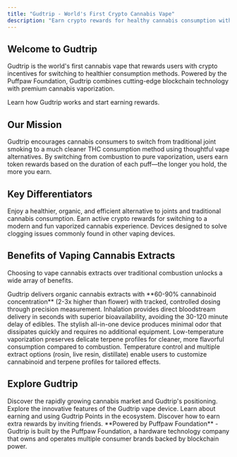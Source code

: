 ```yaml
---
title: "Gudtrip - World's First Crypto Cannabis Vape"
description: "Earn crypto rewards for healthy cannabis consumption with Gudtrip's all-in-one vape device"
---
```


## Welcome to Gudtrip

Gudtrip is the world's first cannabis vape that rewards users with crypto incentives for switching to healthier consumption methods. Powered by the Puffpaw Foundation, Gudtrip combines cutting-edge blockchain technology with premium cannabis vaporization.

<Card title="Get Started" icon="rocket" horizontal href="/quickstart">
  Learn how Gudtrip works and start earning rewards.
</Card>

## Our Mission

Gudtrip encourages cannabis consumers to switch from traditional joint smoking to a much cleaner THC consumption method using thoughtful vape alternatives. By switching from combustion to pure vaporization, users earn token rewards based on the duration of each puff—the longer you hold, the more you earn.

## Key Differentiators

<CardGroup cols={3}>
  <Card title="Clean Consumption" icon="leaf">
    Enjoy a healthier, organic, and efficient alternative to joints and traditional cannabis consumption.
  </Card>
  <Card title="Crypto Rewards" icon="bitcoin">
    Earn active crypto rewards for switching to a modern and fun vaporized cannabis experience.
  </Card>
  <Card title="Superior Design" icon="microchip">
    Devices designed to solve clogging issues commonly found in other vaping devices.
  </Card>
</CardGroup>

## Benefits of Vaping Cannabis Extracts

Choosing to vape cannabis extracts over traditional combustion unlocks a wide array of benefits.

<AccordionGroup>
  <Accordion title="Healthy & Potent" icon="heart-pulse">
    Gudtrip delivers organic cannabis extracts with **60-90% cannabinoid concentration** (2-3x higher than flower) with tracked, controlled dosing through precision measurement.
  </Accordion>

  <Accordion title="Safe & Efficient" icon="shield-check">
    Inhalation provides direct bloodstream delivery in seconds with superior bioavailability, avoiding the 30-120 minute delay of edibles.
  </Accordion>

  <Accordion title="Convenient & Discreet" icon="eye-slash">
    The stylish all-in-one device produces minimal odor that dissipates quickly and requires no additional equipment.
  </Accordion>

  <Accordion title="Flavor & Terpenes" icon="droplet">
    Low-temperature vaporization preserves delicate terpene profiles for cleaner, more flavorful consumption compared to combustion.
  </Accordion>

  <Accordion title="Customization & Variety" icon="sliders">
    Temperature control and multiple extract options (rosin, live resin, distillate) enable users to customize cannabinoid and terpene profiles for tailored effects.
  </Accordion>
</AccordionGroup>

## Explore Gudtrip

<CardGroup cols={2}>
  <Card title="Market Overview" icon="chart-line" href="/market-overview">
    Discover the rapidly growing cannabis market and Gudtrip's positioning.
  </Card>
  <Card title="Device Features" icon="mobile" href="/device-features">
    Explore the innovative features of the Gudtrip vape device.
  </Card>
  <Card title="Gudtrip Points" icon="coins" href="/gudtrip-points">
    Learn about earning and using Gudtrip Points in the ecosystem.
  </Card>
  <Card title="Invite Campaign" icon="users" href="/invite-campaign">
    Discover how to earn extra rewards by inviting friends.
  </Card>
</CardGroup>

<Note>
  **Powered by Puffpaw Foundation** - Gudtrip is built by the Puffpaw Foundation, a hardware technology company that owns and operates multiple consumer brands backed by blockchain power.
</Note>
